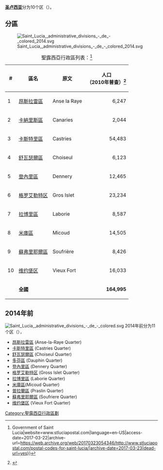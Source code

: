 '''[[圣卢西亚|圣卢西亚]]'''分为10个区（{{lang-en|District}}）。

== 分區 ==
[[File:Saint_Lucia,_administrative_divisions_-_de_-_colored_2014.svg|thumb]]
{| class="wikitable sortable"
|+聖露西亞行政區列表：<ref>{{Cite web|url=http://www.stluciapostal.com/postal-codes-for-saint-lucia/|title=SAINT LUCIA POST CODES AND PROPER ADDRESSING {{!}} Government of Saint Lucia|website=www.stluciapostal.com|language=en-US|access-date=2017-03-22|archive-url=https://web.archive.org/web/20170323054346/http://www.stluciapostal.com/postal-codes-for-saint-lucia/|archive-date=2017-03-23|dead-url=yes}}</ref>
!#
!區名 !! 原文
!人口<br/>（2010年普查）<ref>{{Cite web|url=http://catalog.ihsn.org/index.php/catalog/4328/download/56501|title=2010 Population and Housing Census Preliminary Report|last=|first=|date=April 2011|website=Central Statistics Office|archive-url=https://web.archive.org/web/20160304222530/http://catalog.ihsn.org/index.php/catalog/4328/download/56501|archive-date=2016-03-04|dead-url=no|access-date=}}</ref>
|-
|1
|[[昂斯拉雷區|昂斯拉雷區]] || Anse la Raye
| align="right" |6,247
|-
|2
|[[卡納里斯區|卡納里斯區]] || Canaries
| align="right" |2,044
|-
|3
|[[卡斯特里區|卡斯特里區]] || Castries 
| align="right" |54,483
|-
|4
|[[舒瓦瑟爾區|舒瓦瑟爾區]] || Choiseul 
| align="right" |6,123
|-
|5
|[[登內里區|登內里區]] || Dennery 
| align="right" |12,465
|-
|6
|[[格罗艾勒特区|格罗艾勒特区]]|| Gros Islet 
| align="right" |23,234
|-
|7
|[[拉博里區|拉博里區]] || Laborie 
| align="right" |8,587
|-
|8
|[[米庫區|米庫區]] || Micoud 
| align="right" |14,505
|-
|9
|[[蘇弗里耶爾區|蘇弗里耶爾區]] || Soufrière 
| align="right" |8,426
|-
|10
|[[维约堡区|维约堡区]]|| Vieux Fort 
| align="right" |16,033
|-
|
|'''全國'''||
| align="right" | '''164,995'''
|}

==2014年前==
[[File:Saint_Lucia,_administrative_divisions_-_de_-_colored.svg|thumb]]
2014年前分为11个区（{{lang-en|Quarter}}），
* [[昂斯拉雷區|昂斯拉雷區]] (Anse-la-Raye Quarter) 　　
* [[卡斯特里區|卡斯特里區]] (Castries Quarter)
* [[舒瓦瑟爾區|舒瓦瑟爾區]] (Choiseul Quarter) 　　
* [[多芬區|多芬區]] (Dauphin Quarter) 　　
* [[登內里區|登內里區]] (Dennery Quarter) 　　
* [[格罗艾勒特区|格罗艾勒特区]] (Gross Islet Quarter) 　　
* [[拉博里區|拉博里區]] (Laborie Quarter) 　　
* [[米庫區|米庫區]](Micoud Quarter) 　　
* [[普拉蘭區|普拉蘭區]] (Praslin Quarter) 　　
* [[蘇弗里耶爾區|蘇弗里耶爾區]] (Soufriere Quarter) 　　
* [[维约堡区|维约堡区]] (Vieux Fort Quarter)

{{Quarters of Saint Lucia}}
{{美洲题目|行政区划}}

[[Category:聖露西亞行政區劃|Category:聖露西亞行政區劃]]